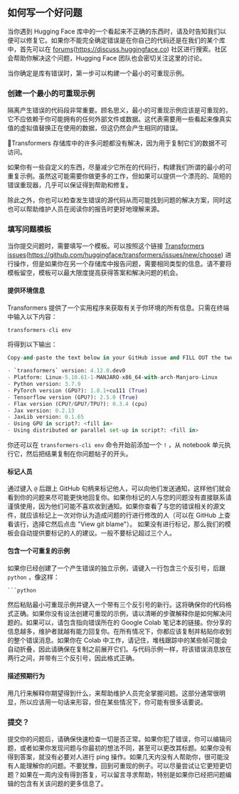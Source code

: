 
## 如何写一个好问题 

当你遇到 Hugging Face 库中的一个看起来不正确的东西时，请及时告知我们以便可以修复它。如果你不能完全确定错误是在你自己的代码还是在我们的某个库中，首先可以在 [forums](https://discuss.huggingface.co)(https://discuss.huggingface.co) 社区进行搜索。社区会帮助你解决这个问题，Hugging Face 团队也会密切关注这里的讨论。

当你确定是库有错误时，第一步可以构建一个最小的可重现示例。

### 创建一个最小的可重现示例 

隔离产生错误的代码段非常重要。顾名思义，最小的可重现示例应该是可重现的，它不应依赖于你可能拥有的任何外部文件或数据。这代表需要用一些看起来像真实值的虚拟值替换正在使用的数据，但这仍然会产生相同的错误。

<div custom-style="Tip-red">

🚨Transformers 存储库中的许多问题都没有解决，因为用于复制它们的数据不可访问。

</div>

如果你有一些自定义的东西，尽量减少它所在的代码行，构建我们所谓的最小的可重复示例。虽然这可能需要你做更多的工作，但如果可以提供一个漂亮的、简短的错误重现器，几乎可以保证得到帮助和修复。

除此之外，你也可以检查发生错误的源代码从而可能找到问题的解决方案，同时这也可以帮助维护人员在阅读你的报告时更好地理解来源。

### 填写问题模板 

当你提交问题时，需要填写一个模板。可以按照这个链接 [Transformers issues](https://github.com/huggingface/transformers/issues/new/choose)(https://github.com/huggingface/transformers/issues/new/choose) 进行操作，但是如果你在另一个存储库中报告问题，需要相同类型的信息。请不要将模板留空，模板可以最大限度提高获得答案和解决问题的机会。

#### 提供环境信息 

Transformers 提供了一个实用程序来获取有关于你环境的所有信息。只需在终端中输入以下内容：

```python
transformers-cli env
```

将得到以下输出：

```python
Copy-and-paste the text below in your GitHub issue and FILL OUT the two last points.

- `transformers` version: 4.12.0.dev0
- Platform: Linux-5.10.61-1-MANJARO-x86_64-with-arch-Manjaro-Linux
- Python version: 3.7.9
- PyTorch version (GPU?): 1.8.1+cu111 (True)
- Tensorflow version (GPU?): 2.5.0 (True)
- Flax version (CPU?/GPU?/TPU?): 0.3.4 (cpu)
- Jax version: 0.2.13
- JaxLib version: 0.1.65
- Using GPU in script?: <fill in>
- Using distributed or parallel set-up in script?: <fill in>
```

你还可以在 `transformers-cli env` 命令开始前添加一个 `!` ，从 notebook 单元执行它，然后把结果复制在你问题帖子的开头。

#### 标记人员 

通过键入 `@` 后跟上 GitHub 句柄来标记他人，可以向他们发送通知，这样他们就会看到你的问题来尽可能更快地回复你。如果你标记的人与您的问题没有直接联系请谨慎使用，因为他们可能不喜欢收到通知。如果你查看了与您的错误相关的源文件，就应该标记上一次对你认为造成问题的行进行修改的人（可以在 GitHub 上查看该行，选择它然后点击 "View git blame"）。
如果没有进行标记，那么我们的模板会自动提供要标记的人的建议。一般不要标记超过三个人。

#### 包含一个可重复的示例 

如果你已经创建了一个产生错误的独立示例，请键入一行包含三个反引号，后跟 `python` ，像这样：

```python
```python  
```

然后粘贴最小可重现示例并键入一个带有三个反引号的新行。这将确保你的代码格式正确。如果你没有设法创建可重现的示例，请以清晰的步骤解释你是如何解决问题的。如果可以，请包含指向错误所在的 Google Colab 笔记本的链接。你分享的信息越多，维护者就越有能力回复你。在所有情况下，你都应该复制并粘贴你收到的整个错误消息。如果你在 Colab 中工作，请记住，堆栈跟踪中的某些帧可能会自动折叠，因此请确保在复制之前展开它们。与代码示例一样，将该错误消息放在两行之间，并带有三个反引号，因此格式正确。

#### 描述预期行为 

用几行来解释你期望得到什么，来帮助维护人员完全掌握问题。这部分通常很明显，所以应该用一句话来形容，但在某些情况下，你可能有很多话要说。

### 提交？

提交你的问题后，请确保快速检查一切是否正常。如果你犯了错误，你可以编辑问题，或者如果你发现问题与你最初的想法不同，甚至可以更改其标题。如果你没有得到答案，就没有必要对人进行 ping 操作。如果几天内没有人帮助你，很可能没有人能理解你的问题。不要犹豫，回到可重现的例子。可以尽量尝试让它更短更切题？如果在一周内没有得到答复，可以留言寻求帮助，特别是如果你已经把问题编辑的包含有关该问题的更多信息了。

